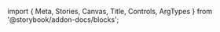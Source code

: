 ﻿import { Meta, Stories, Canvas, Title, Controls, ArgTypes } from '@storybook/addon-docs/blocks';

<Meta of={DialogStories} />
<Title />

A simple dialog contains two key components, the trigger and the content.

The content is further divided into 3 'rows'. The top - header; middle; bottom - footer.

For the header and content, we have styled text components ready.

> Unlike components such as the 'Card' components, the root dialog component
> houses both the trigger and the flyout.
>
> For this reason, you see the 'DialogContent' referring to the whole flyout,
> and it also wraps the header and title etc.
> In the 'Card' components, the 'Card' component wraps the contents, and the
> Content component refers to the body content area.

```fsharp
Dialog() {
    DialogTrigger() {
        "Click me!"
    }
    DialogContent() {
        DialogHeader() {
            DialogTitle() {
                "Title"
            }
            "Other header content"
        }
        DialogDescription() {
            "Description"
        }
        DialogFooter() {
            "Dialog footer"
        }
    }
}
```

Typically, the footer would be used for buttons and actions.

<Canvas of={DialogStories.Default} sourceState={"none"} layout={"centered"} withToolbar={true} />
<Controls />
<SourceCode code={rawCode}/>

### DialogTrigger

<ArgTypes of={TriggerStories} />

### DialogContent

<ArgTypes of={ContentStories} />

### DialogHeader

<ArgTypes of={HeaderStories} />

### DialogTitle

<ArgTypes of={TitleStories} />

### DialogDescription

<ArgTypes of={DescriptionStories} />

### DialogFooter

<ArgTypes of={FooterStories} />
